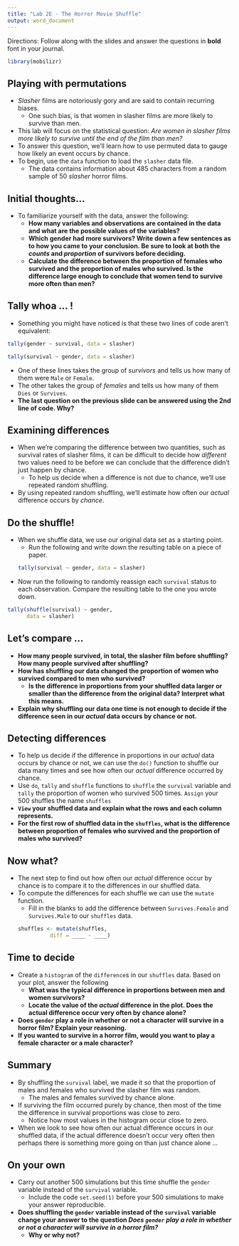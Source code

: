 ```yaml
---
title: "Lab 2E - The Horror Movie Shuffle"
output: word_document
---
```



Directions: Follow along with the slides and answer the questions in **bold** font in your journal.

\newline

 
```r
library(mobilizr)
```

## Playing with permutations


- _Slasher_ films are notoriously gory and are said to contain recurring biases.
    - One such bias, is that women in slasher films are more likely to survive than men.
- This lab will focus on the statistical question: _Are women in slasher films more likely to survive until the end of the film than men?_
- To answer this question, we'll learn how to use permuted data to gauge how likely an event occurs by chance.
- To begin, use the `data` function to load the `slasher` data file.
    - The data contains information about 485 characters from a random sample of 50 _slasher_ horror films.


## Initial thoughts...


- To familiarize yourself with the data, answer the following:
    - **How many variables and observations are contained in the data and what are the possible values of the variables?**
    - **Which gender had more survivors? Write down a few sentences as to how you came to your conclusion. Be sure to look at both the _counts_ and _proportion_ of survivors before deciding.**
    - **Calculate the difference between the proportion of females who survived and the proportion of males who survived. Is the difference large enough to conclude that women tend to survive more often than men?**


## Tally whoa ... !


- Something you might have noticed is that these two lines of code aren't equivalent:
```r
tally(gender ~ survival, data = slasher)
```
```r
tally(survival ~ gender, data = slasher)
```

- One of these lines takes the group of _survivors_ and tells us how many of them were `Male` or `Female`.
- The other takes the group of _females_ and tells us how many of them `Dies` or `Survives`.
- **The last question on the previous slide can be answered using the 2nd line of code. Why?**

## Examining differences


- When we're comparing the difference between two quantities, such as survival rates of slasher films, it can be difficult to decide how _different_ two values need to be before we can conclude that the difference didn't just happen by chance.
    - To help us decide when a difference is not due to chance, we'll use repeated random shuffling.
- By using repeated random shuffling, we'll estimate how often our _actual_ difference occurs by _chance_.


## Do the shuffle!

- When we shuffle data, we use our original data set as a starting point.
    - Run the following and write down the resulting table on a piece of paper.
```r
tally(survival ~ gender, data = slasher)
```
- Now run the following to randomly reassign each `survival` status to each observation. Compare the resulting table to the one you wrote down.
```r
tally(shuffle(survival) ~ gender, 
      data = slasher)
```

## Let's compare ...


- **How many people survived, in total, the slasher film before shuffling? How many people survived after shuffling?**
- **How has shuffling our data changed the proportion of women who survived compared to men who survived?**
    - **Is the difference in proportions from your shuffled data larger or smaller than the difference from the original data? Interpret what this means.**
- **Explain why shuffling our data one time is not enough to decide if the difference seen in our _actual_ data occurs by chance or not.**


## Detecting differences


- To help us decide if the difference in proportions in our _actual_ data occurs by chance or not, we can use the `do()` function to shuffle our data many times and see how often our _actual_ difference occurred by chance.
- Use `do`, `tally` and `shuffle` functions to `shuffle` the `survival` variable and `tally` the proportion of women who survived 500 times. `Assign` your 500 shuffles the name `shuffles`
- **`View` your shuffled data and explain what the rows and each column represents.**
- **For the first row of shuffled data in the `shuffles`, what is the difference between proportion of females who survived and the proportion of males who survived?**


## Now what?


- The next step to find out how often our _actual_ difference occur by chance is to compare it to the differences in our shuffled data.
- To compute the differences for each shuffle we can use the `mutate` function.
    - Fill in the blanks to add the difference between `Survives.Female` and `Survives.Male` to our `shuffles` data.
```r
shuffles <- mutate(shuffles, 
            diff = ____ - ____)
```


## Time to decide


- Create a `histogram` of the `difference`s in our `shuffles` data. Based on your plot, answer the following
    - **What was the typical difference in proportions between men and women survivors?**
    - **Locate the value of the _actual_ difference in the plot. Does the actual difference occur very often by chance alone?**
- **Does `gender` play a role in whether or not a character will survive in a horror film? Explain your reasoning.**
- **If you wanted to survive in a horror film, would you want to play a female character or a male character?**

## Summary


- By shuffling the `survival` label, we made it so that the proportion of males and females who survived the slasher film was random.
    - The males and females survived by chance alone.
- If surviving the film occurred purely by chance, then most of the time the difference in survival proportions was close to zero.
    - Notice how most values in the histogram occur close to zero.
- When we look to see how often our actual difference occurs in our shuffled data, if the actual difference doesn't occur very often then perhaps there is something more going on than just chance alone ...


## On your own


- Carry out another 500 simulations but this time shuffle the `gender` variable instead of the `survival` variable. 
    - Include the code `set.seed(1)` before your 500 simulations to make your answer reproducible.
- **Does shuffling the `gender` variable instead of the `survival` variable change your answer to the question _Does `gender` play a role in whether or not a character will survive in a horror film?_**
    - **Why or why not?**
